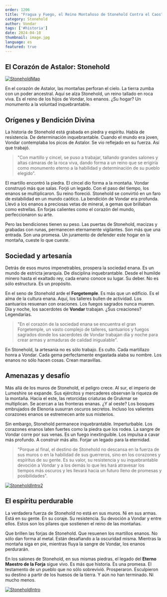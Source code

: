 ```yaml
---
order: 1206
title: "Fragua y Fuego, el Reino Montañoso de Stonehold Contra el Caos"
category: Stonehold
author: Vondar
tags: ['#historia']
date: 2024-04-10
thumbnail: image.jpg
language: es
featured: true
---
```


## El Corazón de Astalor: Stonehold

[![StoneholdMap](https://i.imgur.com/JURYfEJ.png)](https://i.imgur.com/JURYfEJ.png)

En el corazón de Astalor, las montañas perforan el cielo. La tierra zumba con un poder ancestral. Aquí se alza Stonehold, un reino tallado en roca viva. Es el reino de los hijos de Vondar, los enanos. ¿Su hogar? Un monumento a la voluntad inquebrantable.

## Orígenes y Bendición Divina

La historia de Stonehold está grabada en piedra y espíritu. Habla de resistencia. De determinación inquebrantable. Cuando el mundo era joven, Vondar contemplaba los picos de Astalor. Se vio reflejado en su fuerza. Así que trabajó.

> "Con martillo y cincel, se puso a trabajar, tallando grandes salones y altas cámaras de la roca viva, dando forma a un reino que se erigiría como monumento eterno a la habilidad y determinación de su pueblo elegido".

El martillo encontró la piedra. El cincel dio forma a la montaña. Vondar construyó más que salas. Forjó un legado. Con el paso del tiempo, los enanos se multiplicaron. Su reino floreció. Stonehold se convirtió en un faro de estabilidad en un mundo caótico. La bendición de Vondar era profunda. Llevó a los enanos a preciosas vetas de mineral, a gemas que brillaban como estrellas. En forjas calientes como el corazón del mundo, perfeccionaron su arte.

Pero las bendiciones tienen su peso. Las puertas de Stonehold, macizas y grabadas con runas, permanecen eternamente vigilantes. Son más que una entrada. Son una promesa. Un juramento de defender este hogar en la montaña, cueste lo que cueste.

## Sociedad y artesanía

Detrás de esos muros impenetrables, prospera la sociedad enana. Es un mundo de estricta jerarquía. De disciplina inquebrantable. Desde el humilde minero hasta el exaltado rey, cada enano conoce su lugar. Su deber. No es sólo estructura. Es un propósito.

En el seno de Stonehold arde el **Forgetemple**. Es más que un edificio. Es el alma de la cultura enana. Aquí, los talleres bullen de actividad. Los santuarios resuenan con oraciones. Los fuegos sagrados nunca mueren. Día y noche, los sacerdotes de **Vondar** trabajan. ¿Sus creaciones? Legendarias.

> "En el corazón de la sociedad enana se encuentra el gran Forgetemple, un vasto complejo de talleres, santuarios y fuegos sagrados donde los sacerdotes de Vondar trabajan día y noche para crear armas y armaduras de calidad inigualable".

En Stonehold, la artesanía no es sólo trabajo. Es culto. Cada martillazo honra a Vondar. Cada gema perfectamente engastada alaba su nombre. Los enanos no sólo hacen cosas. Crean maravillas.

## Amenazas y desafío

Más allá de los muros de Stonehold, el peligro crece. Al sur, el imperio de Lumeshire se expande. Sus ejércitos y mercaderes observan la riqueza de la montaña. Hacia el este, las retorcidas criaturas de Grukmar se multiplican. Se acercan a las fronteras enanas. ¿Y al oeste? Los bosques embrujados de Elenoria susurran oscuros secretos. Incluso los valientes corazones enanos se estremecen ante sus misterios.

Sin embargo, Stonehold permanece inquebrantable. Imperturbable. Los corazones enanos laten fuertes como la piedra que los rodea. La sangre de Vondar corre por sus venas. Es un fuego inextinguible. Los impulsa a cavar más profundo. A construir más alto. Forjar un legado para la eternidad.

> "Porque al final, el destino de Stonehold no descansa en la fuerza de sus muros o en la habilidad de sus guerreros, sino en los corazones y espíritus de su gente. Es su valor, su resistencia y su inquebrantable devoción a Vondar y a los demás lo que les hará atravesar los tiempos más oscuros y les llevará hacia un futuro lleno de promesas y posibilidades".

[![StoneholdIntro2](https://i.imgur.com/0oQxjcD.png)](https://i.imgur.com/0oQxjcD.png)

## El espíritu perdurable

La verdadera fuerza de Stonehold no está en sus muros. Ni en sus armas. Está en su gente. En su coraje. Su resistencia. Su devoción a Vondar y entre ellos. Estos son los pilares que sostienen el reino de las montañas.

Que brillen las forjas de Stonehold. Que resuenen los martillos enanos. No sólo dan forma al metal. Están desafiando a la oscuridad misma. Mientras la montaña siga en pie, mientras fluya la sangre de Vondar, los enanos perdurarán.

En los salones de Stonehold, en sus mismas piedras, el legado del **Eterno Maestro de la Forja** sigue vivo. Es más que historia. Es una promesa. El testamento de un pueblo que no sólo sobrevivió. Prosperaron. Esculpieron su destino a partir de los huesos de la tierra. Y aún no han terminado. Ni mucho menos.

[![StoneholdIntro](https://i.imgur.com/KzpA3lJ.png)](https://i.imgur.com/KzpA3lJ.png)
